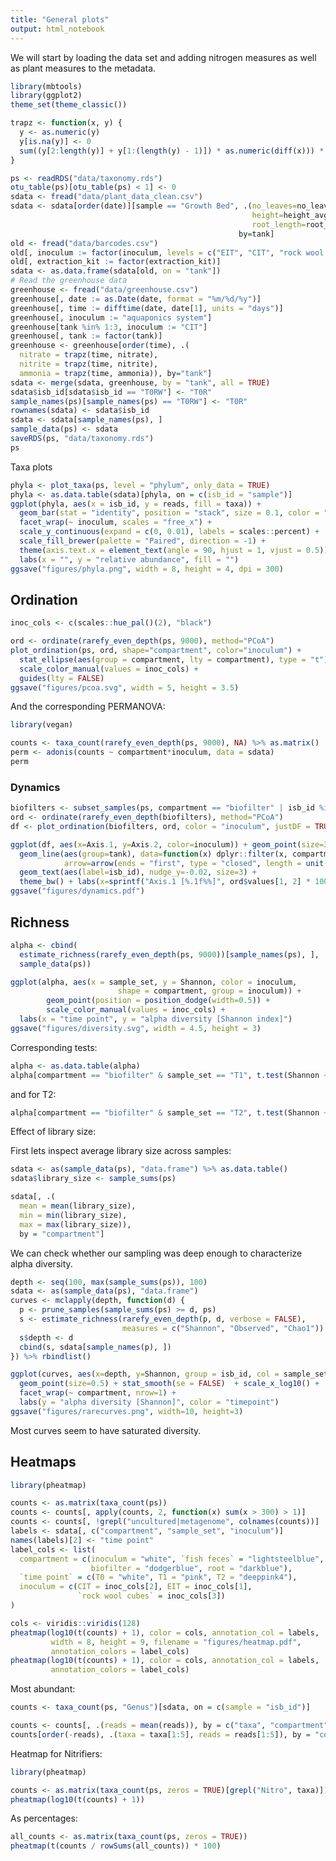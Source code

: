 ```yaml
---
title: "General plots"
output: html_notebook
---
```


We will start by loading the data set and adding nitrogen measures as well as plant measures to the metadata.

```r
library(mbtools)
library(ggplot2)
theme_set(theme_classic())

trapz <- function(x, y) {
  y <- as.numeric(y)
  y[is.na(y)] <- 0
  sum((y[2:length(y)] + y[1:(length(y) - 1)]) * as.numeric(diff(x))) * 0.5
}

ps <- readRDS("data/taxonomy.rds")
otu_table(ps)[otu_table(ps) < 1] <- 0
sdata <- fread("data/plant_data_clean.csv")
sdata <- sdata[order(date)][sample == "Growth Bed", .(no_leaves=no_leaves_avg[.N], 
                                                      height=height_avg[.N], 
                                                      root_length=root_length_avg[.N]), 
                                                   by=tank]
old <- fread("data/barcodes.csv")
old[, inoculum := factor(inoculum, levels = c("EIT", "CIT", "rock wool cubes"))]
old[, extraction_kit := factor(extraction_kit)]
sdata <- as.data.frame(sdata[old, on = "tank"])
# Read the greenhouse data
greenhouse <- fread("data/greenhouse.csv")
greenhouse[, date := as.Date(date, format = "%m/%d/%y")]
greenhouse[, time := difftime(date, date[1], units = "days")]
greenhouse[, inoculum := "aquaponics system"]
greenhouse[tank %in% 1:3, inoculum := "CIT"]
greenhouse[, tank := factor(tank)]
greenhouse <- greenhouse[order(time), .(
  nitrate = trapz(time, nitrate), 
  nitrite = trapz(time, nitrite),
  ammonia = trapz(time, ammonia)), by="tank"]
sdata <- merge(sdata, greenhouse, by = "tank", all = TRUE)
sdata$isb_id[sdata$isb_id == "T0RW"] <- "T0R"
sample_names(ps)[sample_names(ps) == "T0RW"] <- "T0R"
rownames(sdata) <- sdata$isb_id
sdata <- sdata[sample_names(ps), ]
sample_data(ps) <- sdata
saveRDS(ps, "data/taxonomy.rds")
ps
```

Taxa plots

```r
phyla <- plot_taxa(ps, level = "phylum", only_data = TRUE)
phyla <- as.data.table(sdata)[phyla, on = c(isb_id = "sample")]
ggplot(phyla, aes(x = isb_id, y = reads, fill = taxa)) + 
  geom_bar(stat = "identity", position = "stack", size = 0.1, color = "white") +
  facet_wrap(~ inoculum, scales = "free_x") + 
  scale_y_continuous(expand = c(0, 0.01), labels = scales::percent) +
  scale_fill_brewer(palette = "Paired", direction = -1) +
  theme(axis.text.x = element_text(angle = 90, hjust = 1, vjust = 0.5)) +
  labs(x = "", y = "relative abundance", fill = "")
ggsave("figures/phyla.png", width = 8, height = 4, dpi = 300)
```

## Ordination

```r
inoc_cols <- c(scales::hue_pal()(2), "black")

ord <- ordinate(rarefy_even_depth(ps, 9000), method="PCoA")
plot_ordination(ps, ord, shape="compartment", color="inoculum") + 
  stat_ellipse(aes(group = compartment, lty = compartment), type = "t") +
  scale_color_manual(values = inoc_cols) +
  guides(lty = FALSE)
ggsave("figures/pcoa.svg", width = 5, height = 3.5)
```

And the corresponding PERMANOVA:

```r
library(vegan)

counts <- taxa_count(rarefy_even_depth(ps, 9000), NA) %>% as.matrix()
perm <- adonis(counts ~ compartment*inoculum, data = sdata)
perm
```

### Dynamics

```r
biofilters <- subset_samples(ps, compartment == "biofilter" | isb_id %in% c("T0B", "T0Comm"))
ord <- ordinate(rarefy_even_depth(biofilters), method="PCoA")
df <- plot_ordination(biofilters, ord, color = "inoculum", justDF = TRUE)

ggplot(df, aes(x=Axis.1, y=Axis.2, color=inoculum)) + geom_point(size=3, alpha=0.5) + 
  geom_line(aes(group=tank), data=function(x) dplyr::filter(x, compartment == "biofilter"), 
            arrow=arrow(ends = "first", type = "closed", length = unit(0.2, "cm"))) + 
  geom_text(aes(label=isb_id), nudge_y=-0.02, size=3) +
  theme_bw() + labs(x=sprintf("Axis.1 [%.1f%%]", ord$values[1, 2] * 100), y=sprintf("Axis.2 [%.1f%%]", ord$values[2, 2] * 100))
ggsave("figures/dynamics.pdf")
```

## Richness

```r
alpha <- cbind(
  estimate_richness(rarefy_even_depth(ps, 9000))[sample_names(ps), ], 
  sample_data(ps))

ggplot(alpha, aes(x = sample_set, y = Shannon, color = inoculum, 
                        shape = compartment, group = inoculum)) +        
        geom_point(position = position_dodge(width=0.5)) +
        scale_color_manual(values = inoc_cols) +
  labs(x = "time point", y = "alpha diversity [Shannon index]")
ggsave("figures/diversity.svg", width = 4.5, height = 3)
```

Corresponding tests:

```r
alpha <- as.data.table(alpha)
alpha[compartment == "biofilter" & sample_set == "T1", t.test(Shannon ~ inoculum)]
```

and for T2:

```r
alpha[compartment == "biofilter" & sample_set == "T2", t.test(Shannon ~ inoculum)]
```

Effect of library size:

First lets inspect average library size across samples:

```r
sdata <- as(sample_data(ps), "data.frame") %>% as.data.table()
sdata$library_size <- sample_sums(ps)

sdata[, .(
  mean = mean(library_size), 
  min = min(library_size), 
  max = max(library_size)),
  by = "compartment"]
```

We can check whether our sampling was deep enough to characterize alpha diversity.

```r
depth <- seq(100, max(sample_sums(ps)), 100)
sdata <- as(sample_data(ps), "data.frame")
curves <- mclapply(depth, function(d) {
  p <- prune_samples(sample_sums(ps) >= d, ps)
  s <- estimate_richness(rarefy_even_depth(p, d, verbose = FALSE), 
                         measures = c("Shannon", "Observed", "Chao1"))
  s$depth <- d
  cbind(s, sdata[sample_names(p), ])
}) %>% rbindlist()
```

```r
ggplot(curves, aes(x=depth, y=Shannon, group = isb_id, col = sample_set)) + 
  geom_point(size=0.5) + stat_smooth(se = FALSE)  + scale_x_log10() +
  facet_wrap(~ compartment, nrow=1) +
  labs(y = "alpha diversity [Shannon]", color = "timepoint")
ggsave("figures/rarecurves.png", width=10, height=3)
```

Most curves seem to have saturated diversity.

## Heatmaps

```r
library(pheatmap)

counts <- as.matrix(taxa_count(ps))
counts <- counts[, apply(counts, 2, function(x) sum(x > 300) > 1)]
counts <- counts[, !grepl("uncultured|metagenome", colnames(counts))]
labels <- sdata[, c("compartment", "sample_set", "inoculum")]
names(labels)[2] <- "time point"
label_cols <- list(
  compartment = c(inoculum = "white", `fish feces` = "lightsteelblue",
                  biofilter = "dodgerblue", root = "darkblue"),
  `time point` = c(T0 = "white", T1 = "pink", T2 = "deeppink4"),
  inoculum = c(CIT = inoc_cols[2], EIT = inoc_cols[1], 
               `rock wool cubes` = inoc_cols[3])
)

cols <- viridis::viridis(128) 
pheatmap(log10(t(counts) + 1), color = cols, annotation_col = labels,
         width = 8, height = 9, filename = "figures/heatmap.pdf",
         annotation_colors = label_cols)
pheatmap(log10(t(counts) + 1), color = cols, annotation_col = labels,
         annotation_colors = label_cols)
```

Most abundant:

```r
counts <- taxa_count(ps, "Genus")[sdata, on = c(sample = "isb_id")]

counts <- counts[, .(reads = mean(reads)), by = c("taxa", "compartment")]
counts[order(-reads), .(taxa = taxa[1:5], reads = reads[1:5]), by = "compartment"]
```

Heatmap for Nitrifiers:

```r
library(pheatmap)

counts <- as.matrix(taxa_count(ps, zeros = TRUE)[grepl("Nitro", taxa)])
pheatmap(log10(t(counts) + 1))
```

As percentages:

```r
all_counts <- as.matrix(taxa_count(ps, zeros = TRUE))
pheatmap(t(counts / rowSums(all_counts)) * 100)
```